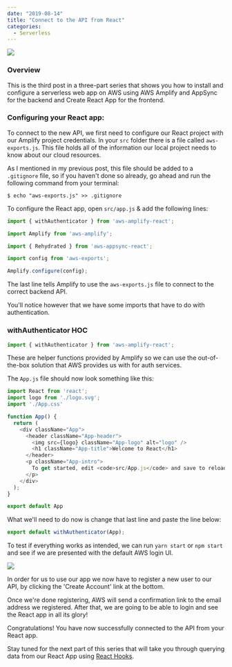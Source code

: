 ---
date: "2019-08-14"
title: "Connect to the API from React"
categories:
  - Serverless
---

![](../2019-08-12/315.jpg)

### Overview

This is the third post in a three-part series that shows you how to install 
and configure a serverless web app on AWS using AWS Amplify and AppSync 
for the backend and Create React App for the frontend.

### Configuring your React app:

To connect to the new API, we first need to configure our React project with our Amplify project 
credentials. In your `src` folder there is a file called `aws-exports.js`.
This file holds all of the information our local project needs to know about our cloud resources.

As I mentioned in my previous post, this file should be added to a `.gitignore` file, so if you haven't done so already,
go ahead and run the following command from your terminal:

```shell
$ echo "aws-exports.js" >> .gitignore
```

To configure the React app, open `src/app.js` &amp; add the following lines:

```js
import { withAuthenticator } from 'aws-amplify-react';

import Amplify from 'aws-amplify';

import { Rehydrated } from 'aws-appsync-react';

import config from 'aws-exports';

Amplify.configure(config);
```

The last line tells Amplify to use the `aws-exports.js` file to connect to the correct backend API.

You'll notice however that we have some imports that have to do with authentication.

### withAuthenticator HOC

```js
import { withAuthenticator } from 'aws-amplify-react';
```
These are helper functions provided by Amplify so we can use the out-of-the-box solution that 
AWS provides us with for auth services.

The `App.js` file should now look something like this:

```js
import React from 'react';
import logo from './logo.svg';
import './App.css'

function App() {
  return (
    <div className="App">
      <header className="App-header">
        <img src={logo} className="App-logo" alt="logo" />
        <h1 className="App-title">Welcome to React</h1>
      </header>
      <p className="App-intro">
        To get started, edit <code>src/App.js</code> and save to reload.
      </p>
    </div>
  );
}

export default App
```

What we'll need to do now is change that last line and paste the line below:

```js
export default withAuthenticator(App);
```

To test if everything works as intended, we can run `yarn start` or `npm start` 
and see if we are presented with the default AWS login UI.

![](./amplify-login.png)

In order for us to use our app we now have to register a new user to our API, 
by clicking the 'Create Account' link at the bottom. 

Once we're done registering, AWS will send a confirmation link to the email address we registered.
After that, we are going to be able to login and see the React app in all its glory!

Congratulations! You have now successfully connected to the API from your React app.

Stay tuned for the next part of this series that will take you through querying data from our React App using [React Hooks](https://reactjs.org/docs/hooks-intro.html).